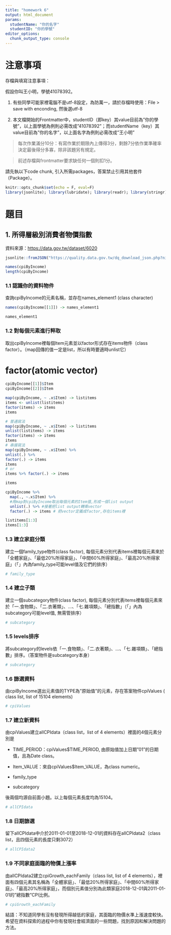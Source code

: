 ```yaml
---
title: "homework 6"
output: html_document
params:
  studentName: "你的名字"
  studentID: "你的學號"
editor_options: 
  chunk_output_type: console
---
```


# 注意事項

存檔與填寫注意事項：

假設你叫王小明，學號41078392。

  1. 有些同學可能家裡電腦不是utf-8設定，為防萬一，請於存檔時使用：File > save with enconding, 然後選utf-8

  2. 本文檔開始的Frontmatter中，studentID（即key）其value目前為"你的學號"，以上面學號為例則必需改成"41078392"；而studentName（key）其value目前為"你的名字"，以上面名字為例則必需改成"王小明"
  
> 每次作業滿分10分：有寫作業於期限內上傳得3分，剩餘7分依作業準確率決定最後得分多寡，除非該題另有規定。

> 前述存檔與frontmatter要求缺任何一個則扣1分。

請先執以下code chunk, 引入所需packages，答案禁止引用其他套件（Package）。
```r
knitr::opts_chunk$set(echo = F, eval=F)
library(jsonlite); library(lubridate); library(readr); library(stringr); library(purrr); library(magrittr)
```

# 題目

## 1. 所得層級別消費者物價指數

資料來源：<https://data.gov.tw/dataset/6020>

```r
jsonlite::fromJSON("https://quality.data.gov.tw/dq_download_json.php?nid=6020&md5_url=ceedea8b44b88a1bf46b48ab84b8742c", simplifyDataFrame = F) -> cpiByIncome
```

```r
names(cpiByIncome)
length(cpiByIncome)
```

### 1.1 認識你的資料物件
查詢cpiByIncome的元素名稱，並存在names_element1 (class character)
```r
names(cpiByIncome[[1]]) -> names_element1

names_element1
```

### 1.2 對每個元素進行粹取
取出cpiByIncome裡每個Item元素並以factor形式存在items物件（class factor）。（map回傳的值一定是list，所以有時要適時unlist它）

# factor(atomic vector)
```r
cpiByIncome[[1]]$Item
cpiByIncome[[2]]$Item

map(cpiByIncome, ~ .x$Item) -> listitems
items <- unlist(listitems)
factor(items) -> items
items
```


```r
# 普通寫法
map(cpiByIncome, ~ .x$Item) -> listitems
unlist(listitems) -> items
factor(items) -> items
items
# 串接寫法
map(cpiByIncome, ~ .x$Item) %>%
unlist(.) %>%
factor(.) -> items
items
# or
items %>% factor(.) -> items

items
```

```r
cpiByIncome %>%
  map(., ~.x$Item) %>% 
  #用map對cpiByIncome取出每個元素的Item值,形成一個list output
  unlist(.) %>% #接著把list output轉乘vector
  factor(.) -> items # 把vector定義成factor,存在items裡
```

```r
listitems[1:3]
items[1:3]
```

### 1.3 建立家庭分類
建立一個family_type物件(class factor), 每個元素分別代表items裡每個元素來於「全體家庭」、「最低20%所得家庭」、「中間60%所得家庭」、「最高20%所得家庭」（「」內為family_type可能level值及它們的排序）
```r

# family_type
```

### 1.4 建立子類
建立一個subcategory物件(class factor), 每個元素分別代表items裡每個元素來於「一.食物類」、「二.衣著類」、...、「七.雜項類」、「總指數」（「」內為subcategory可能level值, 無需管排序）
```r
# subcategory
```

### 1.5 levels排序
將subcategory的levels依「一.食物類」、「二.衣著類」、...、「七.雜項類」、「總指數」排序。（答案物件是subcategory本身）
```r
# subcategory
```

### 1.6 篩選資料
由cpiByIncome選出元素值的TYPE為"原始值"的元素，存在答案物件cpiValues ( class list, list of 15104 elements)
```r
# cpiValues
```

### 1.7 建立新資料
由cpiValues建立allCPIdata（class list，list of 4 elements）裡面的4個元素分別是
  
  * TIME_PERIOD：cpiValues$TIME_PERIOD, 由原始值加上日期"01"的日期值，且為Date class。
  
  * Item_VALUE：來自cpiValues$Item_VALUE，為class numeric。
  
  * family_type
  
  * subcategory
  
後兩個均源自前面小題。以上每個元素長度均為15104。
```r
# allCPIdata 
```

### 1.8 日期篩選
留下allCPIdata中介於2011-01-01至2018-12-01的資料存在allCPIdata2（class list，且四個元素的長度只剩3072）
```r
# allCPIdata2
```


### 1.9 不同家庭面臨的物價上漲率

由allCPIdata2建立cpiGrowth_eachFamily（class list, list of 4 elements），裡面有四個元素其名稱為「全體家庭」、「最低20%所得家庭」、「中間60%所得家庭」、「最高20%所得家庭」，而個別元素值分別為此類家庭2018-12-01與2011-01-01的"總指數"CPI比例。
```r
# cpiGrowth_eachFamily
```

結語：不知道同學有沒有發現所得越低的家庭，其面臨的物價水準上漲速度較快。希望在資料探索的過程中你有發現社會經濟面的一些問題，找到原因和解決問題的方法。
